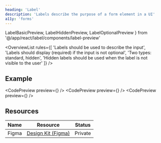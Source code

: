 ```yaml
---
heading: 'Label'
description: 'Labels describe the purpose of a form element in a UI'
a11y: 'forms'
---
```


  LabelBasicPreview,
  LabelHiddenPreview,
  LabelOptionalPreview
} from '@/app/react/label/components/label-preview'

<OverviewList rules={[
  'Labels should be used to describe the input',
  'Labels should display (required) if the input is not optional',
  'Two types: standard, hidden',
  'Hidden labels should be used when the label is not visible to the user'
]} />

## Example

<CodePreview preview={<LabelOptionalPreview />} />
<CodePreview preview={<LabelHiddenPreview />} />
<CodePreview preview={<LabelBasicPreview />} />

## Resources

| Name     | Resource | Status                                               |
| -------- | -------- | ---------------------------------------------------- |
| Figma    | [Design Kit (Figma)](https://www.figma.com/design/ducwqOCxoxcWc3ReV3FYd8/Digital-University-Component-Library?m=auto&node-id=0-1)      |                         Private                      |